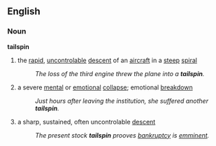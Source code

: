 == English ==
=== Noun ===
'''tailspin'''
#the [[rapid]], [[uncontrolable]] [[descent]] of an [[aircraft]] in a [[steep]] [[spiral]]
#:''The loss of the third engine threw the plane into a '''tailspin'''.''
#a severe [[mental]] or [[emotional]] [[collapse]]; emotional [[breakdown]]
#:''Just hours after leaving the institution, she suffered another '''tailspin'''.''
#a sharp, sustained, often uncontrolable [[descent]]
#:''The present stock '''tailspin''' prooves [[bankruptcy]] is [[emminent]].''